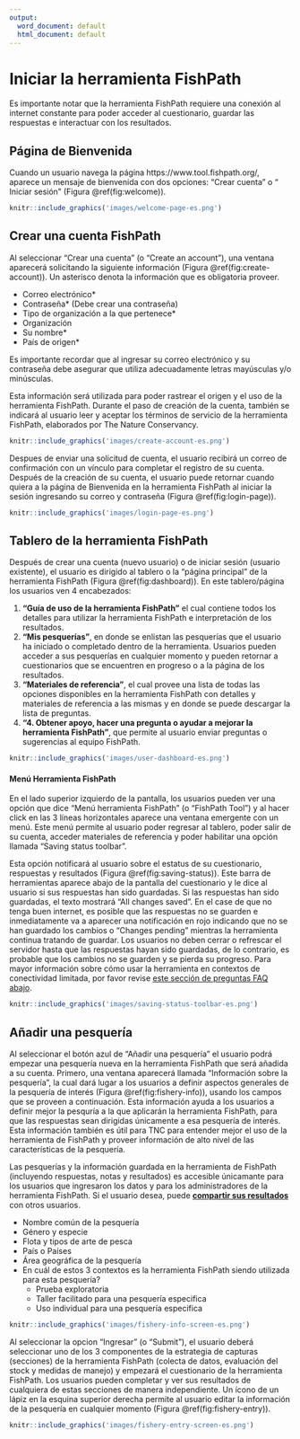```yaml
---
output:
  word_document: default
  html_document: default
---
```

<!-- Starting the FishPath Tool -->
# Iniciar la herramienta FishPath
Es importante notar que la herramienta FishPath requiere una conexión al internet constante para poder acceder al cuestionario, guardar las respuestas e interactuar con los resultados.

<!-- Welcome Page -->
## Página de Bienvenida
Cuando un usuario navega la página https://www.tool.fishpath.org/, aparece un mensaje de bienvenida con dos opciones: “Crear cuenta” o “ Iniciar sesión” (Figura \@ref(fig:welcome)).

```r
knitr::include_graphics('images/welcome-page-es.png')
```

<!-- Creating a FishPath Account -->
## Crear una cuenta FishPath
Al seleccionar “Crear una cuenta” (o “Create an account”), una ventana aparecerá solicitando la siguiente información (Figura \@ref(fig:create-account)). Un asterisco denota la información que es obligatoria proveer.

- Correo electrónico\*
- Contraseña\* (Debe crear una contraseña)
- Tipo de organización a la que pertenece\*
- Organización
- Su nombre\*
- País de origen\*

Es importante recordar que al ingresar su correo electrónico y su contraseña debe asegurar que utiliza adecuadamente letras mayúsculas y/o minúsculas.

Esta información será utilizada para poder rastrear el origen y el uso de la herramienta FishPath. Durante el paso de creación de la cuenta, también se indicará al usuario leer y aceptar los términos de servicio de la herramienta FishPath, elaborados por The Nature Conservancy.

```r
knitr::include_graphics('images/create-account-es.png')
```

Despues de enviar una solicitud de cuenta, el usuario recibirá un correo de confirmación con un vínculo para completar el registro de su cuenta. Después de la creación de su cuenta, el usuario puede retornar cuando quiera a la página de Bienvenida en la herramienta FishPath al iniciar la sesión ingresando su correo y contraseña (Figura  \@ref(fig:login-page)).

```r
knitr::include_graphics('images/login-page-es.png')
```

<!-- FishPath Tool Dashboard -->
## Tablero de la herramienta FishPath
Después de crear una cuenta (nuevo usuario) o de iniciar sesión (usuario existente), el usuario es dirigido al tablero o la “página principal” de la herramienta FishPath (Figura \@ref(fig:dashboard)). En este tablero/página los usuarios ven 4 encabezados:

1. **“Guía de uso de la herramienta FishPath”** el cual contiene todos los detalles para utilizar la herramienta FishPath e interpretación de los resultados.
2. **“Mis pesquerías”**, en donde se enlistan las pesquerías que el usuario ha iniciado o completado dentro de la herramienta. Usuarios pueden acceder a sus pesquerías en cualquier momento y pueden retornar a cuestionarios que se encuentren en progreso o a la página de los resultados.
3. **“Materiales de referencia”**, el cual provee una lista de todas las opciones disponibles en la herramienta FishPath con detalles y materiales de referencia a las mismas y en donde se puede descargar la lista de preguntas.
4. **“4.	Obtener apoyo, hacer una pregunta o ayudar a mejorar la herramienta FishPath”**, que permite al usuario enviar preguntas o sugerencias al equipo FishPath.

```r
knitr::include_graphics('images/user-dashboard-es.png')
```

<!-- FishPath Tool Side Bar Menu -->
#### Menú Herramienta FishPath
En el lado superior izquierdo de la pantalla, los usuarios pueden ver una opción que dice “Menú herramienta FishPath” (o “FishPath Tool”) y al hacer click en las 3 líneas horizontales aparece una ventana emergente con un menú. Este menú permite al usuario poder regresar al tablero, poder salir de su cuenta, acceder materiales de referencia y poder habilitar una opción llamada “Saving status toolbar”.

Esta opción notificará al usuario sobre el estatus de su cuestionario, respuestas y resultados (Figura \@ref(fig:saving-status)). Este barra de herramientas aparece abajo de la pantalla del cuestionario y le dice al usuario si sus respuestas han sido guardadas. Si las respuestas han sido guardadas, el texto mostrará “All changes saved”. En el case de que no tenga buen internet, es posible que las respuestas no se guarden e inmediatamente va a aparecer una notificación en rojo indicando que no se han guardado los cambios o “Changes pending” mientras la herramienta continua tratando de guardar. Los usuarios no deben cerrar o refrescar el servidor hasta que las respuestas hayan sido guardadas, de lo contrario, es probable que los cambios no se guarden y se pierda su progreso. Para mayor información sobre cómo usar la herramienta en contextos de conectividad limitada, por favor revise [este sección de preguntas FAQ abajo](#faq-internet). 


```r
knitr::include_graphics('images/saving-status-toolbar-es.png')
```

<!-- Adding a New Fishery -->
## Añadir una pesquería
Al seleccionar el botón azul de “Añadir una pesquería” el usuario podrá empezar una pesquería nueva en la herramienta FishPath que será añadida a su cuenta. Primero, una ventana aparecerá llamada “Información sobre la pesquería”, la cual dará lugar a los usuarios a definir aspectos generales de la pesquería de interés (Figura \@ref(fig:fishery-info)), usando los campos que se proveen a continuación. Esta información ayuda a los usuarios a definir mejor la pesquría a la que aplicarán la herramienta FishPath, para que las respuestas sean dirigidas únicamente a esa pesquería de interés. Esta información también es útil para TNC para entender mejor el uso de la herramienta de FishPath y proveer información de alto nivel de las características de la pesquería.

Las pesquerías y la información guardada en la herramienta de FishPath (incluyendo respuestas, notas y resultados) es accesible únicamante para los usuarios que ingresaron los datos y para los administradores de la herramienta FishPath. Si el usuario desea, puede [**compartir sus resultados**](#Results-Actions) con otros usuarios.

-	Nombre común de la pesquería
-	Género y especie
-	Flota y tipos de arte de pesca
- País o Países
-	Área geográfica de la pesquería 
-	En cuál de estos 3 contextos es la herramienta FishPath siendo utilizada para esta pesquería?
    -	Prueba exploratoria  
    -	Taller facilitado para una pesquería especifica
    -	Uso individual para una pesquería especifica


```r
knitr::include_graphics('images/fishery-info-screen-es.png')
```

Al seleccionar la opcion “Ingresar” (o “Submit”), el usuario deberá seleccionar uno de los 3 componentes de la estrategia de capturas (secciones) de la herramienta FishPath (colecta de datos, evaluación del stock y medidas de manejo) y empezará el cuestionario de la herramienta FishPath. Los usuarios pueden completar y ver sus resultados de cualquiera de estas secciones de manera independiente. Un ícono de un lápiz en la esquina superior derecha permite al usuario editar la información de la pesquería en cualquier momento (Figura \@ref(fig:fishery-entry)).


```r
knitr::include_graphics('images/fishery-entry-screen-es.png')
```
